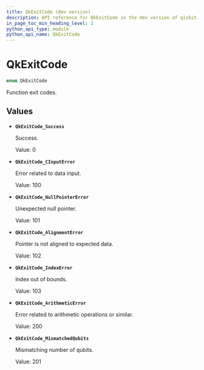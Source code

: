```yaml
---
title: QkExitCode (dev version)
description: API reference for QkExitCode in the dev version of qiskit-c
in_page_toc_min_heading_level: 2
python_api_type: module
python_api_name: QkExitCode
---
```


# QkExitCode

```c
enum QkExitCode
```

Function exit codes.

## Values

*   **`QkExitCode_Success`**

    Success.

    Value: 0

*   **`QkExitCode_CInputError`**

    Error related to data input.

    Value: 100

*   **`QkExitCode_NullPointerError`**

    Unexpected null pointer.

    Value: 101

*   **`QkExitCode_AlignmentError`**

    Pointer is not aligned to expected data.

    Value: 102

*   **`QkExitCode_IndexError`**

    Index out of bounds.

    Value: 103

*   **`QkExitCode_ArithmeticError`**

    Error related to arithmetic operations or similar.

    Value: 200

*   **`QkExitCode_MismatchedQubits`**

    Mismatching number of qubits.

    Value: 201

